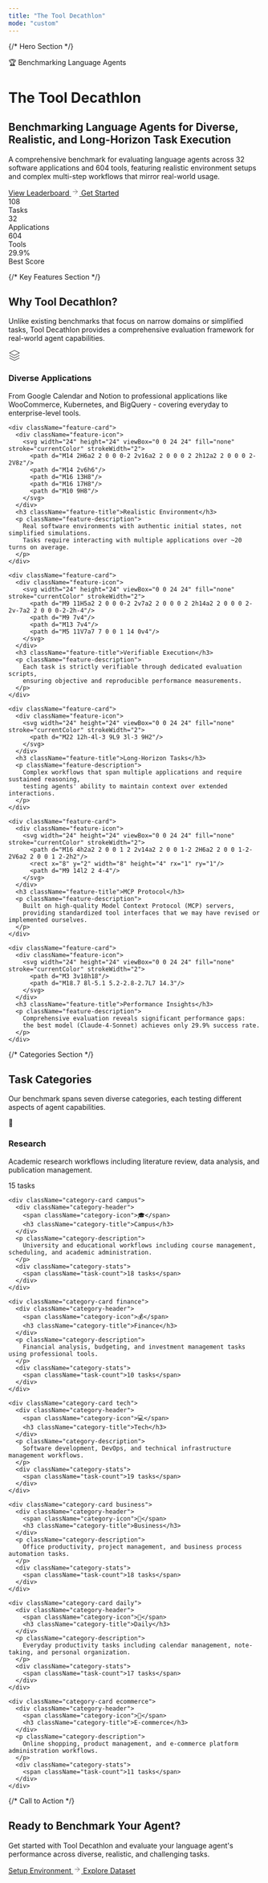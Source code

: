 ```yaml
---
title: "The Tool Decathlon"
mode: "custom"
---
```


<div className="intro-container">

{/* Hero Section */}
<div className="hero-section">
  <div className="hero-content">
    <div className="hero-badge">
      <span className="badge-text">🏆 Benchmarking Language Agents</span>
    </div>
    <h1 className="hero-title">
      The Tool Decathlon
    </h1>
    <h2 className="hero-subtitle">
      Benchmarking Language Agents for Diverse, Realistic, and Long-Horizon Task Execution
    </h2>
    <p className="hero-description">
      A comprehensive benchmark for evaluating language agents across 32 software applications and 604 tools, 
      featuring realistic environment setups and complex multi-step workflows that mirror real-world usage.
    </p>
    <div className="hero-actions">
      <a href="/docs/leaderboard" className="btn-primary">
        <span>View Leaderboard</span>
        <svg className="btn-icon" width="16" height="16" viewBox="0 0 24 24" fill="none" stroke="currentColor" strokeWidth="2">
          <path d="M5 12h14M12 5l7 7-7 7"/>
        </svg>
      </a>
      <a href="/docs/env" className="btn-secondary">
        <span>Get Started</span>
      </a>
    </div>
  </div>
  <div className="hero-visual">
    <div className="stats-grid">
      <div className="stat-item">
        <div className="stat-number">108</div>
        <div className="stat-label">Tasks</div>
      </div>
      <div className="stat-item">
        <div className="stat-number">32</div>
        <div className="stat-label">Applications</div>
      </div>
      <div className="stat-item">
        <div className="stat-number">604</div>
        <div className="stat-label">Tools</div>
      </div>
      <div className="stat-item">
        <div className="stat-number">29.9%</div>
        <div className="stat-label">Best Score</div>
      </div>
    </div>
  </div>
</div>

{/* Key Features Section */}
<div className="features-section">
  <div className="section-header">
    <h2 className="section-title">Why Tool Decathlon?</h2>
    <p className="section-description">
      Unlike existing benchmarks that focus on narrow domains or simplified tasks, 
      Tool Decathlon provides a comprehensive evaluation framework for real-world agent capabilities.
    </p>
  </div>
  
  <div className="features-grid">
    <div className="feature-card">
      <div className="feature-icon">
        <svg width="24" height="24" viewBox="0 0 24 24" fill="none" stroke="currentColor" strokeWidth="2">
          <path d="M12 2L2 7l10 5 10-5-10-5z"/>
          <path d="M2 17l10 5 10-5"/>
          <path d="M2 12l10 5 10-5"/>
        </svg>
      </div>
      <h3 className="feature-title">Diverse Applications</h3>
      <p className="feature-description">
        From Google Calendar and Notion to professional applications like WooCommerce, 
        Kubernetes, and BigQuery - covering everyday to enterprise-level tools.
      </p>
    </div>
    
    <div className="feature-card">
      <div className="feature-icon">
        <svg width="24" height="24" viewBox="0 0 24 24" fill="none" stroke="currentColor" strokeWidth="2">
          <path d="M14 2H6a2 2 0 0 0-2 2v16a2 2 0 0 0 2 2h12a2 2 0 0 0 2-2V8z"/>
          <path d="M14 2v6h6"/>
          <path d="M16 13H8"/>
          <path d="M16 17H8"/>
          <path d="M10 9H8"/>
        </svg>
      </div>
      <h3 className="feature-title">Realistic Environment</h3>
      <p className="feature-description">
        Real software environments with authentic initial states, not simplified simulations. 
        Tasks require interacting with multiple applications over ~20 turns on average.
      </p>
    </div>
    
    <div className="feature-card">
      <div className="feature-icon">
        <svg width="24" height="24" viewBox="0 0 24 24" fill="none" stroke="currentColor" strokeWidth="2">
          <path d="M9 11H5a2 2 0 0 0-2 2v7a2 2 0 0 0 2 2h14a2 2 0 0 0 2-2v-7a2 2 0 0 0-2-2h-4"/>
          <path d="M9 7v4"/>
          <path d="M13 7v4"/>
          <path d="M5 11V7a7 7 0 0 1 14 0v4"/>
        </svg>
      </div>
      <h3 className="feature-title">Verifiable Execution</h3>
      <p className="feature-description">
        Each task is strictly verifiable through dedicated evaluation scripts, 
        ensuring objective and reproducible performance measurements.
      </p>
    </div>
    
    <div className="feature-card">
      <div className="feature-icon">
        <svg width="24" height="24" viewBox="0 0 24 24" fill="none" stroke="currentColor" strokeWidth="2">
          <path d="M22 12h-4l-3 9L9 3l-3 9H2"/>
        </svg>
      </div>
      <h3 className="feature-title">Long-Horizon Tasks</h3>
      <p className="feature-description">
        Complex workflows that span multiple applications and require sustained reasoning, 
        testing agents' ability to maintain context over extended interactions.
      </p>
    </div>
    
    <div className="feature-card">
      <div className="feature-icon">
        <svg width="24" height="24" viewBox="0 0 24 24" fill="none" stroke="currentColor" strokeWidth="2">
          <path d="M16 4h2a2 2 0 0 1 2 2v14a2 2 0 0 1-2 2H6a2 2 0 0 1-2-2V6a2 2 0 0 1 2-2h2"/>
          <rect x="8" y="2" width="8" height="4" rx="1" ry="1"/>
          <path d="M9 14l2 2 4-4"/>
        </svg>
      </div>
      <h3 className="feature-title">MCP Protocol</h3>
      <p className="feature-description">
        Built on high-quality Model Context Protocol (MCP) servers, 
        providing standardized tool interfaces that we may have revised or implemented ourselves.
      </p>
    </div>
    
    <div className="feature-card">
      <div className="feature-icon">
        <svg width="24" height="24" viewBox="0 0 24 24" fill="none" stroke="currentColor" strokeWidth="2">
          <path d="M3 3v18h18"/>
          <path d="M18.7 8l-5.1 5.2-2.8-2.7L7 14.3"/>
        </svg>
      </div>
      <h3 className="feature-title">Performance Insights</h3>
      <p className="feature-description">
        Comprehensive evaluation reveals significant performance gaps: 
        the best model (Claude-4-Sonnet) achieves only 29.9% success rate.
      </p>
    </div>
  </div>
</div>

{/* Categories Section */}
<div className="categories-section">
  <div className="section-header">
    <h2 className="section-title">Task Categories</h2>
    <p className="section-description">
      Our benchmark spans seven diverse categories, each testing different aspects of agent capabilities.
    </p>
  </div>
  
  <div className="categories-grid">
    <div className="category-card research">
      <div className="category-header">
        <span className="category-icon">🔬</span>
        <h3 className="category-title">Research</h3>
      </div>
      <p className="category-description">
        Academic research workflows including literature review, data analysis, and publication management.
      </p>
      <div className="category-stats">
        <span className="task-count">15 tasks</span>
      </div>
    </div>
    
    <div className="category-card campus">
      <div className="category-header">
        <span className="category-icon">🎓</span>
        <h3 className="category-title">Campus</h3>
      </div>
      <p className="category-description">
        University and educational workflows including course management, scheduling, and academic administration.
      </p>
      <div className="category-stats">
        <span className="task-count">18 tasks</span>
      </div>
    </div>
    
    <div className="category-card finance">
      <div className="category-header">
        <span className="category-icon">💰</span>
        <h3 className="category-title">Finance</h3>
      </div>
      <p className="category-description">
        Financial analysis, budgeting, and investment management tasks using professional tools.
      </p>
      <div className="category-stats">
        <span className="task-count">10 tasks</span>
      </div>
    </div>
    
    <div className="category-card tech">
      <div className="category-header">
        <span className="category-icon">💻</span>
        <h3 className="category-title">Tech</h3>
      </div>
      <p className="category-description">
        Software development, DevOps, and technical infrastructure management workflows.
      </p>
      <div className="category-stats">
        <span className="task-count">19 tasks</span>
      </div>
    </div>
    
    <div className="category-card business">
      <div className="category-header">
        <span className="category-icon">💼</span>
        <h3 className="category-title">Business</h3>
      </div>
      <p className="category-description">
        Office productivity, project management, and business process automation tasks.
      </p>
      <div className="category-stats">
        <span className="task-count">18 tasks</span>
      </div>
    </div>
    
    <div className="category-card daily">
      <div className="category-header">
        <span className="category-icon">📅</span>
        <h3 className="category-title">Daily</h3>
      </div>
      <p className="category-description">
        Everyday productivity tasks including calendar management, note-taking, and personal organization.
      </p>
      <div className="category-stats">
        <span className="task-count">17 tasks</span>
      </div>
    </div>
    
    <div className="category-card ecommerce">
      <div className="category-header">
        <span className="category-icon">🛒</span>
        <h3 className="category-title">E-commerce</h3>
      </div>
      <p className="category-description">
        Online shopping, product management, and e-commerce platform administration workflows.
      </p>
      <div className="category-stats">
        <span className="task-count">11 tasks</span>
      </div>
    </div>
  </div>
</div>

{/* Call to Action */}
<div className="cta-section">
  <div className="cta-content">
    <h2 className="cta-title">Ready to Benchmark Your Agent?</h2>
    <p className="cta-description">
      Get started with Tool Decathlon and evaluate your language agent's performance 
      across diverse, realistic, and challenging tasks.
    </p>
    <div className="cta-actions">
      <a href="/docs/env" className="btn-primary">
        <span>Setup Environment</span>
        <svg className="btn-icon" width="16" height="16" viewBox="0 0 24 24" fill="none" stroke="currentColor" strokeWidth="2">
          <path d="M5 12h14M12 5l7 7-7 7"/>
        </svg>
      </a>
      <a href="/docs/dataset" className="btn-secondary">
        <span>Explore Dataset</span>
      </a>
    </div>
  </div>
</div>

</div>